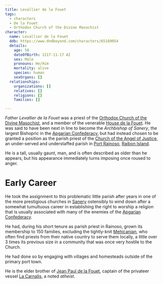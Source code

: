 ```yaml
---
title: Levallier de la Fouet
tags:
  - characters
  - De la Fouet
  - Orthodox Church of the Divine Masochist
character:
  name: Levallier de la Fouet
  ddb: https://www.dndbeyond.com/characters/65189054
  details:
    age: 58
    dateOfBirth: 1217-11-17 AI
    sex: Male
    pronouns: He/Him
    mortality: alive
    species: human
    sexOrgans: []
  relationships:
    organizations: []
    relatives: []
    religions: []
    families: []

---
```


<Incomplete />

*Father Levallier de la Fouet* was a priest of the
[Orthodox Church of the Divine Masochist](/religions/orthodox-divine-masochist/),
and a member of the venerable [House de la Fouet](/families/de-la-fouet/).
He was said to have been next in line to become the *Archbishop of Sanery*, the
largest Bishopric in the [Apgarian Confederacy](/locations/apgar/), but had
instead chosen to be granted a position as the parish priest of the
[Church of the Angel of Justice](/locations/church-of-the-angel-of-justice/),
an under-served and understaffed parish in
[Port Rainoso](/locations/port-rainoso/),
[Raibon Island](/locations/raibon-island/).

He is a tall, usually gaunt, man, and is often described as older than he
appears, but his appearance immediately turns imposing once roused to anger.

# Early Career

He took the assignment to this problematic little parish after years in one of
the more prestigious churches in [Sanery](/locations/sanery/) ostensibly to
wind down after a somewhat tumultuous career in establishing the right to
worship a religion that is usually associated with many of the enemies of the
[Apgarian Confederacy](/locations/apgar/).

He had, during his short tenure as parish priest in Rainoso, grown its
membership to 150 families, excluding the tightly-knit
[Mehicanian](/ethnicities/mehicanian/), who often find priests from their
native country to serve them locally, a little over 3 times its previous size in
a community that was once very hostile to the Church.

He had done so by engaging with villages and homesteads outside of the primary
port town.

He is the elder brother of [Jean Paul de la Fouet](/characters/jean-paul-de-la-fouet/),
captain of the privateer vessel [La Carnalis](/organizations/la-carnalis/),
a noted *atheist*.
